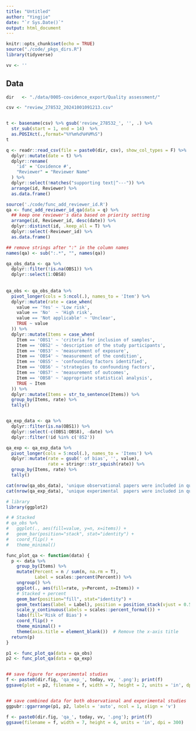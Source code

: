```yaml
---
title: "Untitled"
author: "Yingjie"
date: "`r Sys.Date()`"
output: html_document
---
```


```r
knitr::opts_chunk$set(echo = TRUE)
source("./code/_pkgs_dirs.R")
library(tidyverse)

vv <- ''
```


## Data
```r
dir   <- "./data/0005-covidence_export/Quality assessment/"

csv <- "review_278532_20241001091213.csv"     


t <- basename(csv) %>% gsub('review_278532_', '', .) %>%
  str_sub(start = 1, end = 14)  %>%
  as.POSIXct(.,format="%Y%m%d%H%M%S") 
t

q <- readr::read_csv(file = paste0(dir, csv), show_col_types = F) %>%
  dplyr::mutate(date = t) %>%
  dplyr::rename(
    'id' = 'Covidence #',
    "Reviewer" = "Reviewer Name"
  ) %>%
  dplyr::select(!matches("supporting text|^---")) %>%
  arrange(id, Reviewer) %>%
  as.data.frame()
```


```r
source('./code/func_add_reviewer_id.R')
qa <- func_add_reviewer_id_qa(data = q) %>%
  ## keep one reviewer's data based on priority setting
  arrange(id, Reviewer_id, desc(date)) %>%
  dplyr::distinct(id, .keep_all = T) %>%
  dplyr::select(-Reviewer_id) %>% 
  as.data.frame()

## remove strings after ":" in the column names
names(qa) <- sub(":.*", "", names(qa))

qa_obs_data <- qa %>%
  dplyr::filter(!is.na(OBS1)) %>%
  dplyr::select(1:OBS8) 
  
  
qa_obs <- qa_obs_data %>%
  pivot_longer(cols = 5:ncol(.), names_to = 'Item') %>%
  dplyr::mutate(rate = case_when(
    value == 'Yes' ~ 'Low risk',
    value == 'No'  ~ 'High risk',
    value == 'Not applicable' ~ 'Unclear',
    TRUE ~ value
  )) %>%
  dplyr::mutate(Items = case_when(
    Item == 'OBS1' ~ 'criteria for inclusion of samples',
    Item == 'OBS2' ~ 'description of the study participants',
    Item == 'OBS3' ~ 'measurement of exposure',
    Item == 'OBS4' ~ 'measurement of the condition',
    Item == 'OBS5' ~ 'confounding factors identified',
    Item == 'OBS6' ~ 'strategies to confounding factors',
    Item == 'OBS7' ~ 'measurement of outcomes',
    Item == 'OBS8' ~ 'appropriate statistical analysis',
    TRUE ~ Item
  )) %>%
  dplyr::mutate(Items = str_to_sentence(Items)) %>%
  group_by(Items, rate) %>%
  tally()


qa_exp_data <- qa %>%
  dplyr::filter(is.na(OBS1)) %>%
  dplyr::select(-c(OBS1:OBS8), -date) %>%
  dplyr::filter(!id %in% c('852'))

qa_exp <- qa_exp_data %>%
  pivot_longer(cols = 5:ncol(.), names_to = 'Items') %>%
  dplyr::mutate(rate = gsub(' of bias', '', value),
                rate = stringr::str_squish(rate)) %>%
  group_by(Items, rate) %>%
  tally()

cat(nrow(qa_obs_data), 'unique observational papers were included in quality assessment.\n')
cat(nrow(qa_exp_data), 'unique experimental  papers were included in quality assessment.\n')
```




```r
# library
library(ggplot2)

# # Stacked
# qa_obs %>%
#   ggplot(., aes(fill=value, y=n, x=items)) + 
#   geom_bar(position="stack", stat="identity") +
#   coord_flip() +
#   theme_minimal()

func_plot_qa <- function(data) {
  p <- data %>%
    group_by(Items) %>%
    mutate(Percent = n / sum(n, na.rm = T),
           Label = scales::percent(Percent)) %>%
    ungroup() %>%
    ggplot(., aes(fill=rate, y=Percent, x=Items)) + 
    # Stacked + percent
    geom_bar(position="fill", stat="identity") +
    geom_text(aes(label = Label), position = position_stack(vjust = 0.5), size =2) +
    scale_y_continuous(labels = scales::percent_format()) +
    labs(fill='Risk of Bias') +
    coord_flip() +
    theme_minimal() +
    theme(axis.title = element_blank())  # Remove the x-axis title
  return(p)
}

p1 <- func_plot_qa(data = qa_obs)
p2 <- func_plot_qa(data = qa_exp)


## save figure for experimental studies
f <- paste0(dir.fig, 'qa_exp_', today, vv, '.png'); print(f)
ggsave(plot = p2, filename = f, width = 7, height = 2, units = 'in', dpi = 300)


## save combined data for both observational and experimental studies
ggpubr::ggarrange(p1, p2, labels = 'auto', ncol = 1, align = 'v')

f <- paste0(dir.fig, 'qa_', today, vv, '.png'); print(f)
ggsave(filename = f, width = 7, height = 4, units = 'in', dpi = 300)


```

